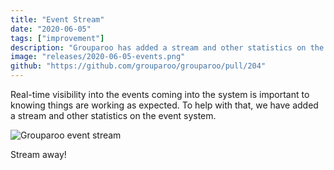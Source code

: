 ```yaml
---
title: "Event Stream"
date: "2020-06-05"
tags: ["improvement"]
description: "Grouparoo has added a stream and other statistics on the event system."
image: "releases/2020-06-05-events.png"
github: "https://github.com/grouparoo/grouparoo/pull/204"
---
```


Real-time visibility into the events coming into the system is important to knowing things are working as expected. To help with that, we have added a stream and other statistics on the event system.

<Image
  alt="Grouparoo event stream"
  src="releases/2020-06-05-events.png"
  height={300}
  width={562}
/>

Stream away!
